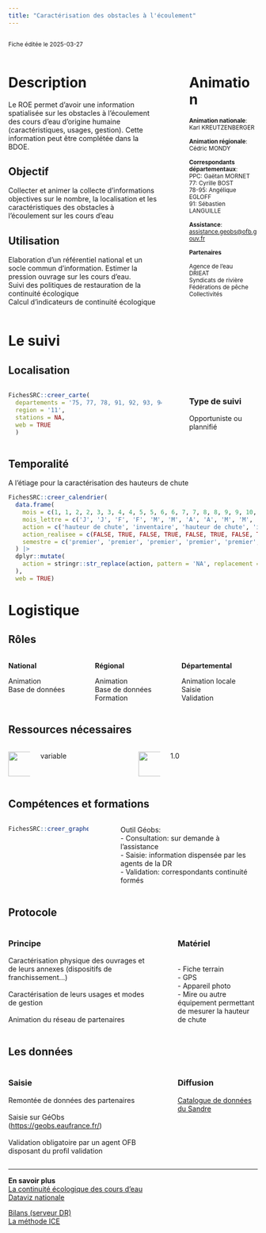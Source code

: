 ```yaml
---
title: "Caractérisation des obstacles à l'écoulement"
---
```


:::::::::::::: {.columns}
::: {.column width="70%"}
<small>Fiche éditée le 2025-03-27</small>

:::
::: {.column width="5%"}
:::
::: {.column width="25%"}


:::
::::::::::::::


:::::::::::::: {.columns}
::: {.column width="65%"}
# Description

Le ROE permet d’avoir une information spatialisée sur les obstacles à l’écoulement des cours d’eau d’origine humaine (caractéristiques, usages, gestion). Cette information peut être complétée dans la BDOE.


## Objectif

Collecter et animer la collecte d’informations objectives sur le nombre, la localisation et les caractéristiques des obstacles à l’écoulement sur les cours d’eau

## Utilisation

Elaboration d’un référentiel national et un socle commun d’information. Estimer la pression ouvrage sur les cours d’eau.<br>Suivi des politiques de restauration de la continuité écologique<br>Calcul d’indicateurs de continuité écologique
:::
::: {.column width="5%"}
:::
::: {.column width="30%"}
# Animation
<small>
<b>Animation nationale</b>:<br>Karl KREUTZENBERGER<br><br><b>Animation régionale</b>:<br>Cédric MONDY<br><br><b>Correspondants départementaux</b>:<br>PPC: Gaëtan MORNET<br>77: Cyrille BOST<br>78-95: Angélique EGLOFF<br>91: Sébastien LANGUILLE<br><br><b>Assistance</b>:<br><a href='mailto:assistance.geobs@ofb.gouv.fr'>assistance.geobs@ofb.gouv.fr</a>

<b>Partenaires</b>

Agence de l’eau<br>DRIEAT<br>Syndicats de rivière<br>Fédérations de pêche<br>Collectivités
</small>
:::
::::::::::::::

# Le suivi

## Localisation
:::::::::::::: {.columns}
::: {.column width="67%"}

```r
FichesSRC::creer_carte(
  departements = '75, 77, 78, 91, 92, 93, 94, 95',
  region = '11',
  stations = NA,
  web = TRUE
  )
```

:::
:::{.column width="3%"}
:::
:::{.column width="30%"}
### Type de suivi
Opportuniste ou plannifié
:::
::::::::::::::
## Temporalité
A l'étiage pour la caractérisation des hauteurs de chute

```r
FichesSRC::creer_calendrier(
  data.frame(
    mois = c(1, 1, 2, 2, 3, 3, 4, 4, 5, 5, 6, 6, 7, 7, 8, 8, 9, 9, 10, 10, 11, 11, 12, 12),
    mois_lettre = c('J', 'J', 'F', 'F', 'M', 'M', 'A', 'A', 'M', 'M', 'J', 'J', 'J', 'J', 'A', 'A', 'S', 'S', 'O', 'O', 'N', 'N', 'D', 'D'),
    action = c('hauteur de chute', 'inventaire', 'hauteur de chute', 'inventaire', 'hauteur de chute', 'inventaire', 'hauteur de chute', 'inventaire', 'hauteur de chute', 'inventaire', 'hauteur de chute', 'inventaire', 'hauteur de chute', 'inventaire', 'hauteur de chute', 'inventaire', 'hauteur de chute', 'inventaire', 'hauteur de chute', 'inventaire', 'hauteur de chute', 'inventaire', 'hauteur de chute', 'inventaire'),
    action_realisee = c(FALSE, TRUE, FALSE, TRUE, FALSE, TRUE, FALSE, TRUE, TRUE, TRUE, TRUE, TRUE, TRUE, TRUE, TRUE, TRUE, TRUE, TRUE, FALSE, TRUE, FALSE, TRUE, FALSE, TRUE),
    semestre = c('premier', 'premier', 'premier', 'premier', 'premier', 'premier', 'premier', 'premier', 'premier', 'premier', 'premier', 'premier', 'second', 'second', 'second', 'second', 'second', 'second', 'second', 'second', 'second', 'second', 'second', 'second')
  ) |>
  dplyr::mutate(
    action = stringr::str_replace(action, pattern = 'NA', replacement = "")
  ),
  web = TRUE)
```

# Logistique

## Rôles
:::::::::::::: {.columns}
::: {.column width="33%"}
<b>National</b>

Animation<br>Base de données
:::
::: {.column width="33%"}
<b>Régional</b>

Animation<br>Base de données<br>Formation
:::
::: {.column width="33%"}
<b>Départemental</b>

Animation locale<br>Saisie<br>Validation
:::
::::::::::::::

## Ressources nécessaires

:::::::::::::: {.columns}
::: {.column width="10%"}
<img src="www/history.png" height="50">
:::
::: {.column width="40%"}
  variable
:::
::: {.column width="10%"}
<img src="www/standing-up-man.png" height="50">
:::
::: {.column width="40%"}
  1.0
:::
::::::::::::::


## Compétences et formations

:::::::::::::: {.columns}
::: {.column width="35%"}

```r
FichesSRC::creer_graphe_expertise('formé')
```


:::
::: {.column width="5%"}
:::
::: {.column width="60%"}
Outil Géobs:<br>- Consultation: sur demande à l'assistance<br>- Saisie: information dispensée par les agents de la DR<br>- Validation: correspondants continuité formés
:::
::::::::::::::


## Protocole
:::::::::::::: {.columns}
::: {.column width="60%"}
### Principe

Caractérisation physique des ouvrages et de leurs annexes (dispositifs de franchissement...)<br><br>Caractérisation de leurs usages et modes de gestion<br><br>Animation du réseau de partenaires
:::
::: {.column width="5%"}
:::
::: {.column width="35%"}
### Matériel

<br>- Fiche terrain<br>- GPS<br>- Appareil photo<br>- Mire ou autre équipement permettant de mesurer la hauteur de chute
:::
::::::::::::::



## Les données

:::::::::::::: {.columns}
::: {.column width="60%"}
### Saisie

Remontée de données des partenaires<br><br>Saisie sur GéObs (<a href='https://geobs.eaufrance.fr/'>https://geobs.eaufrance.fr/</a>)<br><br>Validation obligatoire par un agent OFB disposant du profil validation
:::
::: {.column width="5%"}
:::
::: {.column width="35%"}
### Diffusion

<a href='https://www.sandre.eaufrance.fr/atlas/srv/fre/catalog.search#/metadata/59057026-b40c-4cf9-9e3e-7296e0aa1a78' target='_blank'>Catalogue de données du Sandre</a>
:::
::::::::::::::

<hr>

<div class="card">
  <b>En savoir plus</b><br>
  <a href='https://www.ofb.gouv.fr/la-continuite-ecologique-des-cours-deau' target='_blank'>La continuité écologique des cours d'eau</a><br>
  <a href='https://professionnels.ofb.fr/fr/doc-dataviz/dataviz-mieux-connaitre-ouvrages-qui-jalonnent-nos-cours-deau' target='_blank'>Dataviz nationale</a><br>
  
  <a href='file://ad.intra/dfs/COMMUNS/REGIONS/IDF/DR/05_CONNAISSANCE/ROE/04_Bilans'>Bilans (serveur DR)</a><br>
  <a href='https://professionnels.ofb.fr/fr/node/387' target='_blank'>La méthode ICE</a><br>
  
</div>
